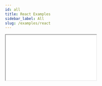 ```yaml
---
id: all
title: React Examples
sidebar_label: All
slug: /examples/react
---
```


  <iframe
    src={`https://codesandbox.io/embed/${uri}?fontsize=14&hidenavigation=0&theme=dark&view=preview`}
    title={'Code Sandbox'}
    style={{
      width: '100%',
      height: height || 500,
      borderWidth: 2,
      borderRadius: 4,
      borderColor: '#6c69a0',
      overflow: 'hidden',
    }}
    allow={
      'geolocation; microphone; camera; midi; vr; accelerometer; gyroscope; payment; ambient-light-sensor; encrypted-media; usb'
    }
    sandbox={
      'allow-modals allow-forms allow-popups allow-scripts allow-same-origin'
    }
  />
);

## 😎 First State

<CodeSandBoxEmbed uri={'agilets-first-state-f12cz'} />

## 👨‍👩‍👦‍ First Collection

<CodeSandBoxEmbed uri={'agilets-first-collection-uyi9g'} />

## ⚙️‍ First Computed

<CodeSandBoxEmbed uri={'agilets-first-computed-kisgr'} />

## 📝 Multieditor

<CodeSandBoxEmbed uri={'multieditor-yxt4x'} height={800} />

## 👴 First State [Class Component]

<CodeSandBoxEmbed uri={'agilets-first-state-with-hoc-1qdew'} />

## ✔️ Simple Todo List

<CodeSandBoxEmbed uri={'agilets-simple-todo-list-glmc4'} />
